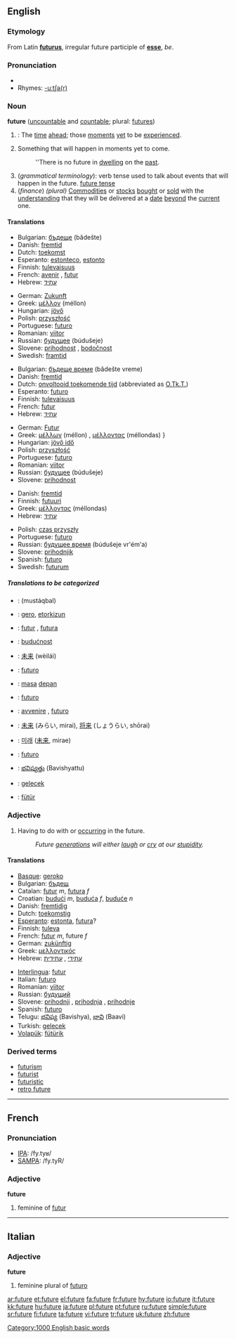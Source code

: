 ==English==
===Etymology===
From Latin '''[[futurus]]''', irregular future participle of '''[[esse]]''', ''be''.

===Pronunciation===
*{{audio|en-us-future.ogg|Audio (US)}}
*Rhymes: [[Rhymes:English:-uːtʃə(r)|-uːtʃə(r)]]

===Noun===
'''future''' ([[uncountable]] and [[countable]]; plural: [[futures]])

#{{time}}: The [[time]] [[ahead]]; those [[moment]]s [[yet]] to be [[experience]]d.
#Something that will happen in moments yet to come.
#:''There is no future in [[dwelling]] on the [[past]].
#(''grammatical terminology''): verb tense used to talk about events that will happen in the future. [[future tense]]
#(''finance'') ''(plural)'' [[commodities|Commodities]] or [[stocks]] [[bought]] or [[sold]] with the [[understanding]] that they will be delivered at a [[date]] [[beyond]] the [[current]] one.

====Translations====
{{trans-top|The time ahead}}
*Bulgarian: [[бъдеще]] (bǎdešte) {{n}}
*Danish: [[fremtid]] {{c}}
*Dutch: [[toekomst]] {{f}}
*Esperanto: [[estonteco]], [[estonto]]
*Finnish: [[tulevaisuus]]
*French: [[avenir]] {{m}}, [[futur]] {{m}}
*Hebrew: [[עתיד]] {{romanization of Hebrew|atíd}} {{m}}
{{trans-mid}}
*German: [[Zukunft]] {{f}}
*Greek: [[μέλλον]] (méllon) {{n}}
*Hungarian: [[jövő]]
*Polish: [[przyszłość]] {{f}}
*Portuguese: [[futuro]]
*Romanian: [[viitor]]
*Russian: [[будущее]] (búdušeje) {{n}}
*Slovene: [[prihodnost]] {{f}}, [[bodočnost]] {{f}}
*Swedish: [[framtid]] {{c}}
{{trans-bottom}}

{{trans-top|Something that will happen in moments yet to come}}
*Bulgarian: [[бъдеще време]] (bǎdešte vreme) {{n}}
*Danish: [[fremtid]] {{c}}
*Dutch: [[onvoltooid toekomende tijd]] {{m}} (abbreviated as [[O.Tk.T.]])
*Esperanto: [[futuro]]
*Finnish: [[tulevaisuus]]
*French: [[futur]] {{m}}
*Hebrew: [[עתיד]] {{romanization of Hebrew|atíd}} {{m}}
{{trans-mid}}
*German: [[Futur]] {{n}}
*Greek: [[μέλλων]] (méllon) {{m}}, [[μέλλοντας]] (méllondas) {{m}}}
*Hungarian: [[jövő idő]]
*Polish: [[przyszłość]] {{f}}
*Portuguese: [[futuro]]
*Romanian: [[viitor]]
*Russian: [[будущее]] (búdušeje) {{n}}
*Slovene: [[prihodnost]] {{f}}
{{trans-bottom}}

{{trans-top|verb tense}}
*Danish: [[fremtid]] {{c}}
*Finnish: [[futuuri]]
*Greek: [[μέλλοντας]] (méllondas) {{m}}
*Hebrew: [[עתיד]] {{romanization of Hebrew|atíd}} {{m}}
{{trans-mid}}
*Polish: [[czas przyszły]] {{m}}
*Portuguese: [[futuro]]
*Russian: [[будущее время]] (búdušeje vr'ém'a) {{n}}
*Slovene: [[prihodnjik]] {{m}}
*Spanish: [[futuro]] {{m}}
*Swedish: [[futurum]]
{{trans-bottom}}

=====Translations to be categorized=====
{{checktrans}}
{{trans-top|Translations to be categorized}}
*{{ttbc|Arabic}}: {{ARchar|[[مستقبل]]}} (mustáqbal) {{m}}
*{{ttbc|Basque}}: [[gero]], [[etorkizun]]
*{{ttbc|Catalan}}: [[futur]] {{m}}, [[futura]] {{f}}
*{{ttbc|Croatian}}: [[budućnost]] {{f}}
*{{ttbc|Chinese}}: [[未来]] (wèilái)
*{{ttbc|Ido}}: [[futuro]]
*{{ttbc|Indonesian}}: [[masa]] [[depan]]
*{{ttbc|Interlingua}}: [[futuro]]
*{{ttbc|Italian}}: [[avvenire]] {{m}}, [[futuro]] {{m}}
{{trans-mid}}
*{{ttbc|Japanese}}: [[未来]] (みらい, mirai), [[将来]] (しょうらい, shōrai)
*{{ttbc|Korean}}: [[미래]] ([[未来]], mirae)
*{{ttbc|Spanish}}: [[futuro]] {{m}}
*{{ttbc|Telugu}}: [[భవిష్యత్తు]] (Bavishyattu)
*{{ttbc|Turkish}}: [[gelecek]]
*{{ttbc|Volapük}}: [[fütür]]
{{trans-bottom}}

===Adjective===

# Having to do with or [[occur]]ring in the future.
#:''Future [[generation]]s will either [[laugh]] or [[cry]] at our [[stupidity]].''

====Translations====
{{trans-top|Having to do with or occurring in the future}}
*[[Basque]]: [[geroko]]
*Bulgarian: [[бъдещ]]
*Catalan: [[futur]] ''m'', [[futura]] ''f''
*Croatian: [[budući]] ''m'', [[buduća]] ''f'', [[buduće]] ''n''
*Danish: [[fremtidig]]
*Dutch: [[toekomstig]]
*[[Esperanto]]: [[estonta]], [[futura]]?
*Finnish: [[tuleva]]
*French: [[futur]] ''m'', future ''f''
*German: [[zukünftig]]
*Greek: [[μελλοντικός]]
*Hebrew: [[עתידי]] {{romanization of Hebrew|atidí}} {{m}}, [[עתידית]] {{romanization of Hebrew|atidít}} {{f}}
{{trans-mid}}
*[[Interlingua]]: [[futur]]
*Italian: [[futuro]]
*Romanian: [[viitor]]
*Russian: [[будущий]]
*Slovene: [[prihodnji]] {{m}}, [[prihodnja]] {{f}}, [[prihodnje]] {{n}}
*Spanish: [[futuro]]
*Telugu: [[భవిష్య]] (Bavishya), [[భావి]] (Baavi)
*Turkish: [[gelecek]]
*[[Volapük]]: [[fütürik]]
{{trans-bottom}}

===Derived terms===
*[[futurism]]
*[[futurist]]
*[[futuristic]]
*[[retro future]]

[[Category:1000 English basic words]]

----

==French==

===Pronunciation===
*[[w:IPA|IPA]]: /fy.tyʁ/
*[[w:SAMPA|SAMPA]]: /fy.tyR/

===Adjective===
'''future'''

# feminine of [[futur]]

----

==Italian==
===Adjective===
'''future'''

# feminine plural of [[futuro]]

[[ar:future]]
[[et:future]]
[[el:future]]
[[fa:future]]
[[fr:future]]
[[hy:future]]
[[io:future]]
[[it:future]]
[[kk:future]]
[[hu:future]]
[[ja:future]]
[[pl:future]]
[[pt:future]]
[[ru:future]]
[[simple:future]]
[[sr:future]]
[[fi:future]]
[[ta:future]]
[[vi:future]]
[[tr:future]]
[[uk:future]]
[[zh:future]]